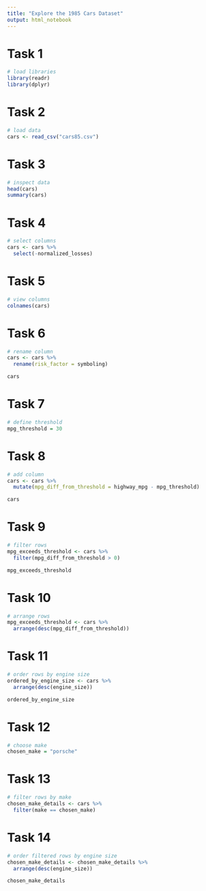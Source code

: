 ```yaml
---
title: "Explore the 1985 Cars Dataset"
output: html_notebook
---
```


# Task 1
```r
# load libraries
library(readr)
library(dplyr)
```

# Task 2
```r
# load data
cars <- read_csv("cars85.csv")
```

# Task 3
```r
# inspect data
head(cars)
summary(cars)
```

# Task 4
```r
# select columns
cars <- cars %>% 
  select(-normalized_losses)
```

# Task 5
```r
# view columns
colnames(cars)
```

# Task 6
```r
# rename column
cars <- cars %>% 
  rename(risk_factor = symboling)

cars
```

# Task 7
```r
# define threshold
mpg_threshold = 30
```
# Task 8

```r
# add column
cars <- cars %>% 
  mutate(mpg_diff_from_threshold = highway_mpg - mpg_threshold)

cars
```
# Task 9

```r
# filter rows
mpg_exceeds_threshold <- cars %>%
  filter(mpg_diff_from_threshold > 0)

mpg_exceeds_threshold
```

# Task 10
```r
# arrange rows
mpg_exceeds_threshold <- cars %>%
  arrange(desc(mpg_diff_from_threshold))
```

# Task 11
```r
# order rows by engine size
ordered_by_engine_size <- cars %>%
  arrange(desc(engine_size))

ordered_by_engine_size
```

# Task 12
```r
# choose make
chosen_make = "porsche"
```

# Task 13
```r
# filter rows by make
chosen_make_details <- cars %>%
  filter(make == chosen_make)
```

# Task 14
```r
# order filtered rows by engine size
chosen_make_details <- chosen_make_details %>%
  arrange(desc(engine_size))

chosen_make_details
```
